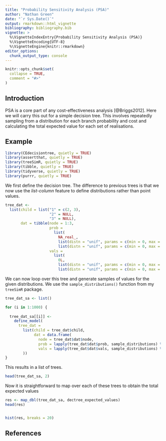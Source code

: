 ```yaml
---
title: "Probability Sensitivity Analysis (PSA)"
author: "Nathan Green"
date: "`r Sys.Date()`"
output: rmarkdown::html_vignette
bibliography: bibliography.bib
vignette: >
  %\VignetteIndexEntry{Probability Sensitivity Analysis (PSA)}
  %\VignetteEncoding{UTF-8}
  %\VignetteEngine{knitr::rmarkdown}
editor_options: 
  chunk_output_type: console
---
```


```r
knitr::opts_chunk$set(
  collapse = TRUE,
  comment = "#>"
)
```

## Introduction

PSA is a core part of any cost-effectiveness analysis [@Briggs2012].
Here we will carry this out for a simple decision tree.
This involves repeatedly sampling from a distribution for each branch probability and cost and calculating the total expected value for each set of realisations.

## Example

```r
library(CEdecisiontree, quietly = TRUE)
library(assertthat, quietly = TRUE)
library(treeSimR, quietly = TRUE)
library(tibble, quietly = TRUE)
library(tidyverse, quietly = TRUE)
library(purrr, quietly = TRUE)
```

We first define the decision tree.
The difference to previous trees is that we now use the _list-column_ feature to define distributions rather than point values.

```r
tree_dat <-
  list(child = list("1" = c(2, 3),
                    "2" = NULL,
                    "3" = NULL),
       dat = tibble(node = 1:3,
                    prob =
                      list(
                        NA_real_,
                        list(distn = "unif", params = c(min = 0, max = 1)),
                        list(distn = "unif", params = c(min = 0, max = 1))),
                    vals =
                      list(
                        0L,
                        list(distn = "unif", params = c(min = 0, max = 1)),
                        list(distn = "unif", params = c(min = 0, max = 1)))))
```

We can now loop over this tree and generate samples of values for the given distributions.
We use the `sample_distributions()` function from my `treeSimR` package.

```r
tree_dat_sa <- list()

for (i in 1:1000) {
  
  tree_dat_sa[[i]] <-
    define_model(
      tree_dat =
        list(child = tree_dat$child,
             dat = data.frame(
               node = tree_dat$dat$node,
               prob = lapply(tree_dat$dat$prob, sample_distributions) %>% unlist(),
               vals = lapply(tree_dat$dat$vals, sample_distributions) %>% unlist())
        ))
}
```

This results in a list of trees.
```r
head(tree_dat_sa, 2)
```

Now it is straightforward to map over each of these trees to obtain the total expected values

```r
res <- map_dbl(tree_dat_sa, dectree_expected_values)
head(res)


hist(res, breaks = 20)
```


## References

